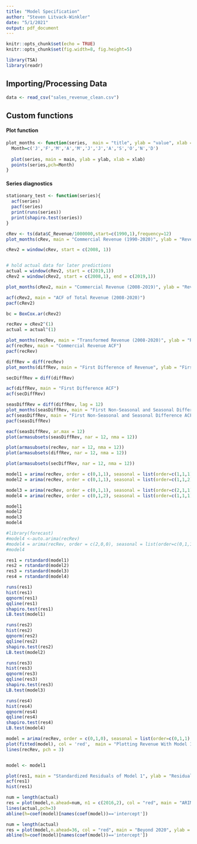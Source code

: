 ```yaml
---
title: "Model Specification"
author: "Steven Litvack-Winkler"
date: "5/1/2021"
output: pdf_document
---
```


```r
knitr::opts_chunk$set(echo = TRUE)
knitr::opts_chunk$set(fig.width=8, fig.height=5) 

library(TSA)
library(readr)
```

## Importing/Processing Data

```r
data <- read_csv("sales_revenue_clean.csv")
```
## Custom functions

#### Plot function
```r
plot_months <- function(series,  main = "title", ylab = "value", xlab = "Time") {
  Month=c('J','F','M','A','M','J','J','A','S','O','N','D')
  
  plot(series, main = main, ylab = ylab, xlab = xlab)
  points(series,pch=Month)
}
```

#### Series diagnostics
```r
stationary_test <- function(series){
  acf(series)
  pacf(series)
  print(runs(series))
  print(shapiro.test(series))
}
```

```r
cRev <- ts(data$C_Revenue/1000000,start=c(1990,1),frequency=12)
plot_months(cRev, main = "Commercial Revenue (1990-2020)", ylab = "Revenue (Millions)", xlab = "Year")
```

```r
cRev2 = window(cRev, start = c(2008, 1))


# hold actual data for later predictions
actual = window(cRev2, start = c(2019,1))
cRev2 = window(cRev2, start = c(2008,1), end = c(2019,1))

plot_months(cRev2, main = "Commercial Revenue (2008-2019)", ylab = "Revenue (Millions)", xlab = "Year")


```

```r
acf(cRev2, main = "ACF of Total Revenue (2008-2020)")
pacf(cRev2)

```


```r
bc = BoxCox.ar(cRev2)
```


```r
recRev = cRev2^(1)
actual = actual^(1)

plot_months(recRev, main = "Transformed Revenue (2008-2020)", ylab = "Revenue", xlab = "Year")
acf(recRev, main = "Commercial Revenue ACF")
pacf(recRev)

```



```r
diffRev = diff(recRev)
plot_months(diffRev, main = "First Difference of Revenue", ylab = "First Difference of Revenue", xlab = "Year")

secDiffRev = diff(diffRev)

acf(diffRev, main = "First Difference ACF")
acf(secDiffRev)
```


```r
seasDiffRev = diff(diffRev, lag = 12)
plot_months(seasDiffRev, main = "First Non-Seasonal and Seasonal Difference of Revenue", ylab = "First Non-Seasonal and Seasonal Difference", xlab = "Year")
acf(seasDiffRev, main = "First Non-Seasonal and Seasonal Difference ACF")
pacf(seasDiffRev)
```


```r
eacf(seasDiffRev, ar.max = 12)
plot(armasubsets(seasDiffRev, nar = 12, nma = 12))

plot(armasubsets(recRev, nar = 12, nma = 12))
plot(armasubsets(diffRev, nar = 12, nma = 12))

plot(armasubsets(secDiffRev, nar = 12, nma = 12))
```


```r
model1 = arima(recRev, order = c(0,1,1), seasonal = list(order=c(1,1,1),period= 12))
model2 = arima(recRev, order = c(0,1,1), seasonal = list(order=c(1,1,2),period= 12))

model3 = arima(recRev, order = c(0,1,1), seasonal = list(order=c(2,1,1),period= 12))
model4 = arima(recRev, order = c(0,1,2), seasonal = list(order=c(1,1,1),period= 12))

```


```r
model1
model2
model3
model4
```



```r
#library(forecast)
#model4 <-auto.arima(recRev)
#model4 = arima(recRev, order = c(2,0,0), seasonal = list(order=c(0,1,1),period= 12))
#model4
```


```r
res1 = rstandard(model1) 
res2 = rstandard(model2)
res3 = rstandard(model3)
res4 = rstandard(model4)
```



```r
runs(res1)
hist(res1)
qqnorm(res1)
qqline(res1)
shapiro.test(res1)
LB.test(model1)
```

```r
runs(res2)
hist(res2)
qqnorm(res2)
qqline(res2)
shapiro.test(res2)
LB.test(model2)
```


```r
runs(res3)
hist(res3)
qqnorm(res3)
qqline(res3)
shapiro.test(res3)
LB.test(model3)
```
```r
runs(res4)
hist(res4)
qqnorm(res4)
qqline(res4)
shapiro.test(res4)
LB.test(model4)
```


```r

model = arima(recRev, order = c(0,1,0), seasonal = list(order=c(0,1,1),period= 12))
plot(fitted(model), col = 'red',  main = "Plotting Revenue With Model 1", ylab = "Revenue", xlab = "Years")
lines(recRev, pch = 3)


model <- model1

plot(res1, main = "Standardized Residuals of Model 1", ylab = "Residuals")
acf(res1)
hist(res1)
```

```r
num = length(actual)
res = plot(model,n.ahead=num, n1 = c(2016,2), col = "red", main = "ARIMA(0,1,1)x(1,1,1)_12 Forecast", ylab ="Revenue", xlab = "Year")
lines(actual,pch=3) 
abline(h=coef(model)[names(coef(model))=='intercept'])
```

```r
num = length(actual)
res = plot(model,n.ahead=36, col = "red", main = "Beyond 2020", ylab = "Revenue", xlab = "Year")
abline(h=coef(model)[names(coef(model))=='intercept'])
```


